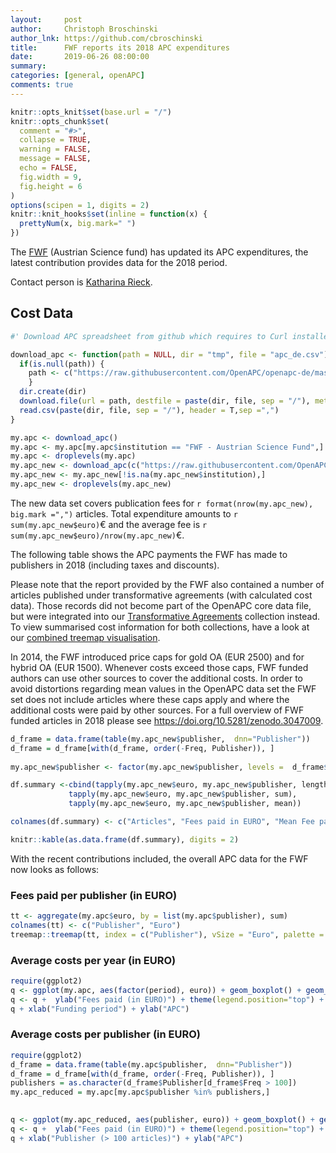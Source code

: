 ```yaml
---
layout:     post
author:     Christoph Broschinski
author_lnk: https://github.com/cbroschinski
title:      FWF reports its 2018 APC expenditures
date:       2019-06-26 08:00:00
summary:    
categories: [general, openAPC]
comments: true
---
```



```r
knitr::opts_knit$set(base.url = "/")
knitr::opts_chunk$set(
  comment = "#>",
  collapse = TRUE,
  warning = FALSE, 
  message = FALSE,
  echo = FALSE,
  fig.width = 9,
  fig.height = 6
)
options(scipen = 1, digits = 2)
knitr::knit_hooks$set(inline = function(x) {
  prettyNum(x, big.mark=" ")
})
```

The [FWF](https://www.fwf.ac.at/en/) (Austrian Science fund) has updated its APC expenditures, the latest contribution provides data for the 2018 period.

Contact person is [Katharina Rieck](https://www.fwf.ac.at/en/about-the-fwf/organisation/fwf-team/strategy-departments/strategy-policy-evaluation-analysis/vk/krieck).

## Cost Data

```r
#' Download APC spreadsheet from github which requires to Curl installed

download_apc <- function(path = NULL, dir = "tmp", file = "apc_de.csv"){
  if(is.null(path)) {
    path <- c("https://raw.githubusercontent.com/OpenAPC/openapc-de/master/data/apc_de.csv")
    } 
  dir.create(dir) 
  download.file(url = path, destfile = paste(dir, file, sep = "/"), method = "curl")
  read.csv(paste(dir, file, sep = "/"), header = T,sep =",")
}

my.apc <- download_apc()
my.apc <- my.apc[my.apc$institution == "FWF - Austrian Science Fund",]
my.apc <- droplevels(my.apc)
my.apc_new <- download_apc(c("https://raw.githubusercontent.com/OpenAPC/openapc-de/master/data/fwf/fwf_2018_enriched.csv"))
my.apc_new <- my.apc_new[!is.na(my.apc_new$institution),]
my.apc_new <- droplevels(my.apc_new)
```

The new data set covers publication fees for `r format(nrow(my.apc_new), big.mark =",")` articles. Total expenditure amounts to `r sum(my.apc_new$euro)`€ and the average fee is `r sum(my.apc_new$euro)/nrow(my.apc_new)`€.

The following table shows the APC payments the FWF has made to publishers in 2018 (including taxes and discounts).

Please note that the report provided by the FWF also contained a number of articles published under transformative agreements (with calculated cost data). Those records did not become part of the OpenAPC core data file, but were integrated into our [Transformative Agreements](https://github.com/OpenAPC/openapc-de/tree/master/data/transformative_agreements) collection instead. To view summarised cost information for both collections, have a look at our [combined treemap visualisation](https://treemaps.intact-project.org/apcdata/combined/#institution/FWF%20-%20Austrian%20Science%20Fund/).

In 2014, the FWF introduced price caps for gold OA (EUR 2500) and for hybrid OA (EUR 1500). Whenever costs exceed those caps, FWF funded authors can use other sources to cover the additional costs. In order to avoid distortions regarding mean values in the OpenAPC data set the FWF set does not include articles where these caps apply and where the additional costs were paid by other sources. For a full overview of FWF funded articles in 2018 please see [https://doi.org/10.5281/zenodo.3047009](https://doi.org/10.5281/zenodo.3047009).


```r
d_frame = data.frame(table(my.apc_new$publisher,  dnn="Publisher"))                 
d_frame = d_frame[with(d_frame, order(-Freq, Publisher)), ]                                           
                                    
my.apc_new$publisher <- factor(my.apc_new$publisher, levels =  d_frame$Publisher)

df.summary <-cbind(tapply(my.apc_new$euro, my.apc_new$publisher, length),
             tapply(my.apc_new$euro, my.apc_new$publisher, sum),
             tapply(my.apc_new$euro, my.apc_new$publisher, mean))

colnames(df.summary) <- c("Articles", "Fees paid in EURO", "Mean Fee paid")

knitr::kable(as.data.frame(df.summary), digits = 2)
```

With the recent contributions included, the overall APC data for the FWF now looks as follows: 

### Fees paid per publisher (in EURO)

```r
tt <- aggregate(my.apc$euro, by = list(my.apc$publisher), sum)
colnames(tt) <- c("Publisher", "Euro")
treemap::treemap(tt, index = c("Publisher"), vSize = "Euro", palette = "Paired")
```

###  Average costs per year (in EURO)

```r
require(ggplot2)
q <- ggplot(my.apc, aes(factor(period), euro)) + geom_boxplot() + geom_point()
q <- q +  ylab("Fees paid (in EURO)") + theme(legend.position="top") + theme_bw(base_size = 18)
q + xlab("Funding period") + ylab("APC")
```

###  Average costs per publisher (in EURO)

```r
require(ggplot2)
d_frame = data.frame(table(my.apc$publisher,  dnn="Publisher"))                 
d_frame = d_frame[with(d_frame, order(-Freq, Publisher)), ]
publishers = as.character(d_frame$Publisher[d_frame$Freq > 100])
my.apc_reduced = my.apc[my.apc$publisher %in% publishers,]

  
q <- ggplot(my.apc_reduced, aes(publisher, euro)) + geom_boxplot() + geom_point()
q <- q +  ylab("Fees paid (in EURO)") + theme(legend.position="top") + theme_bw(base_size = 18) + coord_flip()
q + xlab("Publisher (> 100 articles)") + ylab("APC")
```
